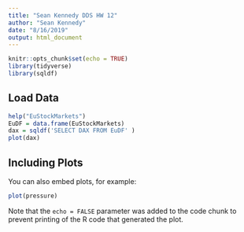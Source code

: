 ```yaml
---
title: "Sean Kennedy DDS HW 12"
author: "Sean Kennedy"
date: "8/16/2019"
output: html_document
---
```


```r
knitr::opts_chunk$set(echo = TRUE)
library(tidyverse)
library(sqldf)

```

## Load Data
```r
help("EuStockMarkets")
EuDF = data.frame(EuStockMarkets)
dax = sqldf('SELECT DAX FROM EuDF' )
plot(dax)
```

## Including Plots

You can also embed plots, for example:

```r
plot(pressure)
```

Note that the `echo = FALSE` parameter was added to the code chunk to prevent printing of the R code that generated the plot.
